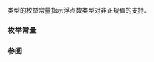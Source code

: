 {{cpp/title|float_denorm_style}}
{{cpp/types/numeric_limits/navbar}}
{{ddcl|header=limits|deprecated=c++23|1=
enum float_denorm_style {
    denorm_indeterminate = -1,
    denorm_absent        = 0,
    denorm_present       = 1
};
}}

{{lc|std::float_denorm_style}} 类型的枚举常量指示浮点数类型对非正规值的支持。

===枚举常量===
{{dsc begin}}
{{dsc hitem|枚举项|定义}}
{{dsc|{{tt|std::denorm_indeterminate}}|无法确定是否支持非正规值}}
{{dsc|{{tt|std::denorm_absent}}|类型不支持非正规值}}
{{dsc|{{tt|std::denorm_present}}|类型允许非正规值}}
{{dsc end}}

===参阅===
{{dsc begin}}
{{dsc inc|cpp/types/numeric_limits/dsc has_denorm}}
{{dsc end}}

{{langlinks|de|en|es|fr|it|ja|pt|ru}}